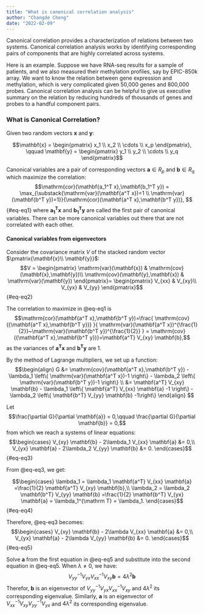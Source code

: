 ```yaml
---
title: "What is canonical correlation analysis"
author: "Changde Cheng"
date: "2022-02-09"
---
```


Canonical correlation provides a characterization of relations between two systems. Canonical correlation analysis works by identifying corresponding pairs of components that are highly correlated across systems. 

Here is an example. Suppose we have RNA-seq results for a sample of patients, and we also measured their methylation profiles, say by EPIC-850k array. We want to know the relation between gene expression and methylation, which is very complicated given 50,000 genes and 800,000 probes. Canonical correlation analysis can be helpful to give us executive summary on the relation by reducing hundreds of thousands of genes and probes to a handful component pairs.

### What is Canonical Correlation?

Given two random vectors $\mathbf x$ and $\mathbf y$:

$$\mathbf{x} = 
\begin{pmatrix}
x_1 \\
x_2 \\
\cdots \\
x_p
\end{pmatrix}, \qquad
\mathbf{y} = 
\begin{pmatrix}
y_1 \\
y_2 \\
\cdots \\
y_q
\end{pmatrix}$$

Canonical variables are a pair of corresponding vectors $\mathbf{a} \in R_p$ and $\mathbf{b} \in R_q$ which maximize the correlation:
$$\mathrm{cor}(\mathbf{a_1^T x},\mathbf{b_1^T y}) = \max_{\substack{\mathrm{var}(\mathbf{a^T x})=1 \\ \mathrm{var}(\mathbf{b^T y})=1}}{\mathrm{cor}(\mathbf{a^T x},\mathbf{b^T y})},
$${#eq-eq1}
where $\mathbf{a_1^T x}$ and $\mathbf{b_1^T y}$ are called the first pair of canonical variables. There can be more canonical variables out there that are not correlated with each other. 

#### Canonical variables from eigenvectors

Consider the covariance matrix $V$ of the stacked random vector $\pmatrix{\mathbf{x}\\ \mathbf{y}}$:
$$V = 
\begin{pmatrix}
\mathrm{var}(\mathbf{x}) & \mathrm{cov}(\mathbf{x},\mathbf{y})\\
\mathrm{cov}(\mathbf{y},\mathbf{x}) & \mathrm{var}(\mathbf{y})
\end{pmatrix}=
\begin{pmatrix}
V_{xx} & V_{xy}\\
V_{yx} & V_{yy}
\end{pmatrix}$${#eq-eq2}

The correlation to maximize in @{eq-eq1} is
$$\mathrm{cor}(\mathbf{a^T x},\mathbf{b^T y})=\frac{ \mathrm{cov}({\mathbf{a^T x},\mathbf{b^T y})} }{ \mathrm{var}(\mathbf{a^T x})^{\frac{1}{2}}~\mathrm{var}(\mathbf{b^T y})^{\frac{1}{2}} } = \mathrm{cov}({\mathbf{a^T x},\mathbf{b^T y})}=\mathbf{a^T} V_{xy} \mathbf{b},$$
as the variances of $\mathbf{a^T x}$ and $\mathbf{b^T y}$ are 1.

By the method of Lagrange multipliers, we set up a function:
$$\begin{align}
G &= \mathrm{cov}(\mathbf{a^T x},\mathbf{b^T y}) - \lambda_1 \left\{ \mathrm{var}(\mathbf{a^T x})-1 \right\} -  \lambda_2 \left\{ \mathrm{var}(\mathbf{b^T y})-1 \right\} \\
&= \mathbf{a^T} V_{xy} \mathbf{b} - \lambda_1 \left\{ \mathbf{a^T} V_{xx} \mathbf{a} -1 \right\} -  \lambda_2 \left\{ \mathbf{b^T} V_{yy} \mathbf{b} -1\right\}
\end{align}
$$

Let 
$$\frac{\partial G}{\partial \mathbf{a}} = 0,\qquad \frac{\partial G}{\partial \mathbf{b}} = 0,$$
from which we reach a systems of linear equations: 
$$\begin{cases}
V_{xy} \mathbf{b} - 2\lambda_1 V_{xx} \mathbf{a} &= 0,\\
V_{yx} \mathbf{a} - 2\lambda_2 V_{yy} \mathbf{b} &= 0.
\end{cases}$${#eq-eq3}

From @{eq-eq3}, we get:

$$\begin{cases}
\lambda_1  = \lambda_1 \mathbf{a^T} V_{xx} \mathbf{a} =\frac{1}{2} \mathbf{a^T} V_{xy} \mathbf{b},\\
\lambda_2  = \lambda_2 \mathbf{b^T} V_{yy} \mathbf{b} =\frac{1}{2} \mathbf{b^T} V_{yx} \mathbf{a} = \lambda_1^{\mathrm T} = \lambda_1.
\end{cases}$${#eq-eq4}

Therefore, @{eq-eq3} becomes:
$$\begin{cases}
V_{xy} \mathbf{b} - 2\lambda V_{xx} \mathbf{a} &= 0,\\
V_{yx} \mathbf{a} - 2\lambda V_{yy} \mathbf{b} &= 0.
\end{cases}$${#eq-eq5}

Solve $\mathbf{a}$ from the first equation in @{eq-eq5} and substitute into the second equation in @{eq-eq5}. When $\lambda \ne 0$, we have:
$$V_{yy}^{-1} V_{yx} V_{xx}^{-1} V_{xy} \mathbf{b} =  4\lambda^2 \mathbf{b} $$
Therefor, $\mathbf{b}$ is an eigenvector of $V_{yy}^{-1} V_{yx} V_{xx}^{-1} V_{xy}$ and $4\lambda^2$ its corresponding eigenvalue. Similarly, $\mathbf{a}$ is an eigenvector of $V_{xx}^{-1} V_{xy} V_{yy}^{-1} V_{yx}$ and $4\lambda^2$ its corresponding eigenvalue.



